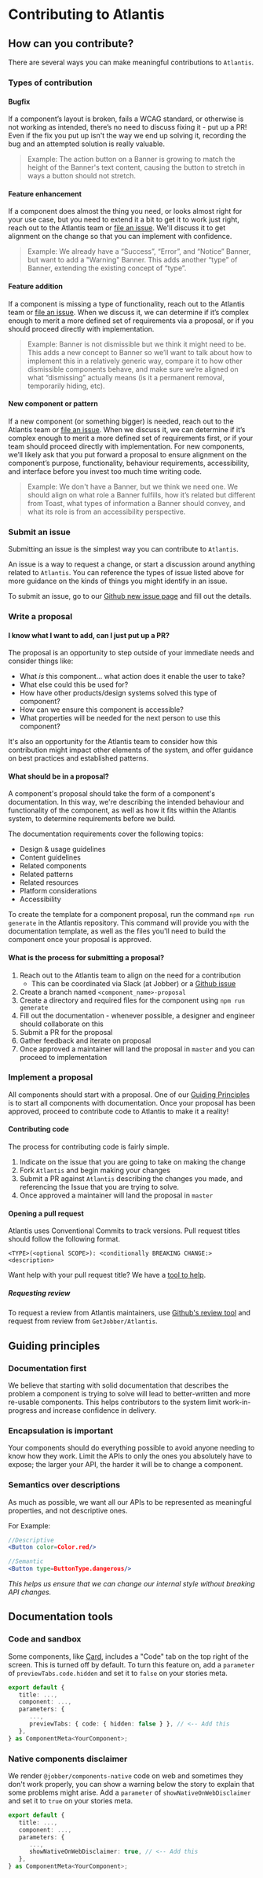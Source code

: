 
<Meta title="Guides/Contributing to Atlantis" />

# Contributing to Atlantis

## How can you contribute?

There are several ways you can make meaningful contributions to `Atlantis`.

### Types of contribution

#### Bugfix

If a component’s layout is broken, fails a WCAG standard, or otherwise is not
working as intended, there’s no need to discuss fixing it - put up a PR! Even if
the fix you put up isn't the way we end up solving it, recording the bug and an
attempted solution is really valuable.

> Example: The action button on a Banner is growing to match the height of the
> Banner's text content, causing the button to stretch in ways a button should
> not stretch.

#### Feature enhancement

If a component does almost the thing you need, or looks almost right for your
use case, but you need to extend it a bit to get it to work just right, reach
out to the Atlantis team or
[file an issue](https://github.com/GetJobber/atlantis/issues/new). We'll discuss
it to get alignment on the change so that you can implement with confidence.

> Example: We already have a “Success”, “Error”, and “Notice” Banner, but want
> to add a "Warning" Banner. This adds another “type” of Banner, extending the
> existing concept of “type”.

#### Feature addition

If a component is missing a type of functionality, reach out to the Atlantis
team or [file an issue](https://github.com/GetJobber/atlantis/issues/new). When
we discuss it, we can determine if it’s complex enough to merit a more defined
set of requirements via a proposal, or if you should proceed directly with
implementation.

> Example: Banner is not dismissible but we think it might need to be. This adds
> a new concept to Banner so we’ll want to talk about how to implement this in a
> relatively generic way, compare it to how other dismissible components behave,
> and make sure we’re aligned on what “dismissing” actually means (is it a
> permanent removal, temporarily hiding, etc).

#### New component or pattern

If a new component (or something bigger) is needed, reach out to the Atlantis
team or [file an issue](https://github.com/GetJobber/atlantis/issues/new). When
we discuss it, we can determine if it’s complex enough to merit a more defined
set of requirements first, or if your team should proceed directly with
implementation. For new components, we’ll likely ask that you put forward a
proposal to ensure alignment on the component’s purpose, functionality,
behaviour requirements, accessibility, and interface before you invest too much
time writing code.

> Example: We don't have a Banner, but we think we need one. We should align on
> what role a Banner fulfills, how it’s related but different from Toast, what
> types of information a Banner should convey, and what its role is from an
> accessibility perspective.

### Submit an issue

Submitting an issue is the simplest way you can contribute to `Atlantis`.

An issue is a way to request a change, or start a discussion around anything
related to `Atlantis`. You can reference the types of issue listed above for
more guidance on the kinds of things you might identify in an issue.

To submit an issue, go to our
[Github new issue page](https://github.com/GetJobber/atlantis/issues/new) and
fill out the details.

### Write a proposal

#### I know what I want to add, can I just put up a PR?

The proposal is an opportunity to step outside of your immediate needs and
consider things like:

- What _is_ this component... what action does it enable the user to take?
- What else could this be used for?
- How have other products/design systems solved this type of component?
- How can we ensure this component is accessible?
- What properties will be needed for the next person to use this component?

It's also an opportunity for the Atlantis team to consider how this contribution
might impact other elements of the system, and offer guidance on best practices
and established patterns.

#### What should be in a proposal?

A component's proposal should take the form of a component's documentation. In
this way, we're describing the intended behaviour and functionality of the
component, as well as how it fits within the Atlantis system, to determine
requirements before we build.

The documentation requirements cover the following topics:

- Design & usage guidelines
- Content guidelines
- Related components
- Related patterns
- Related resources
- Platform considerations
- Accessibility

To create the template for a component proposal, run the command
`npm run generate` in the Atlantis repository. This command will provide you
with the documentation template, as well as the files you'll need to build the
component once your proposal is approved.

#### What is the process for submitting a proposal?

1. Reach out to the Atlantis team to align on the need for a contribution
   - This can be coordinated via Slack (at Jobber) or a
     [Github issue](https://github.com/GetJobber/atlantis/issues/new)
2. Create a branch named `<component_name>-proposal`
3. Create a directory and required files for the component using
   `npm run generate`
4. Fill out the documentation - whenever possible, a designer and engineer
   should collaborate on this
5. Submit a PR for the proposal
6. Gather feedback and iterate on proposal
7. Once approved a maintainer will land the proposal in `master` and you can
   proceed to implementation

### Implement a proposal

All components should start with a proposal. One of our
[Guiding Principles](#guiding-principles) is to start all components with
documentation. Once your proposal has been approved, proceed to contribute code
to Atlantis to make it a reality!

#### Contributing code

The process for contributing code is fairly simple.

1. Indicate on the issue that you are going to take on making the change
2. Fork `Atlantis` and begin making your changes
3. Submit a PR against `Atlantis` describing the changes you made, and
   referencing the Issue that you are trying to solve.
4. Once approved a maintainer will land the proposal in `master`

#### Opening a pull request

Atlantis uses Conventional Commits to track versions. Pull request titles should
follow the following format.

`<TYPE>(<optional SCOPE>): <conditionally BREAKING CHANGE:> <description>`

Want help with your pull request title? We have a
[tool to help](/guides/pull-request-title-generator).

##### Requesting review

To request a review from Atlantis maintainers, use
[Github's review tool](https://docs.github.com/en/github/collaborating-with-issues-and-pull-requests/requesting-a-pull-request-review)
and request from review from `GetJobber/Atlantis`.

## Guiding principles

### Documentation first

We believe that starting with solid documentation that describes the problem a
component is trying to solve will lead to better-written and more re-usable
components. This helps contributors to the system limit work-in-progress and
increase confidence in delivery.

### Encapsulation is important

Your components should do everything possible to avoid anyone needing to know
how they work. Limit the APIs to only the ones you absolutely have to expose;
the larger your API, the harder it will be to change a component.

### Semantics over descriptions

As much as possible, we want all our APIs to be represented as meaningful
properties, and not descriptive ones.

For Example:

```jsx
//Descriptive
<Button color=Color.red/>

//Semantic
<Button type=ButtonType.dangerous/>
```

_This helps us ensure that we can change our internal style without breaking API
changes._

## Documentation tools

### Code and sandbox

Some components, like [Card](/components/Card), includes a "Code" tab on the top
right of the screen. This is turned off by default. To turn this feature on, add
a `parameter` of `previewTabs.code.hidden` and set it to `false` on your stories
meta.

```ts
export default {
   title: ...,
   component: ...,
   parameters: {
      ...,
      previewTabs: { code: { hidden: false } }, // <-- Add this
   },
} as ComponentMeta<YourComponent>;
```

### Native components disclaimer

We render `@jobber/components-native` code on web and sometimes they don't work
properly, you can show a warning below the story to explain that some problems
might arise. Add a `parameter` of `showNativeOnWebDisclaimer` and set it to
`true` on your stories meta.

```ts
export default {
   title: ...,
   component: ...,
   parameters: {
      ...,
      showNativeOnWebDisclaimer: true, // <-- Add this
   },
} as ComponentMeta<YourComponent>;
```

<br />
